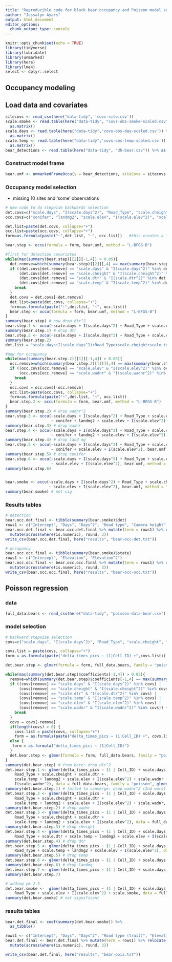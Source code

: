 ```yaml
---
title: "Reproducible code for black bear occupancy and Poisson model selection"
author: "Jessalyn Ayars"
output: html_document
editor_options: 
  chunk_output_type: console
---
```


```r
knitr::opts_chunk$set(echo = TRUE)
library(tidyverse)
library(lubridate)
library(unmarked)
library(here)
library(lme4)
select <- dplyr::select
```


## Occupancy modeling

## Load data and covariates
```r
sitecovs <- read_csv(here("data-tidy", 'covs-site.csv'))
scale.smoke <- read.table(here("data-tidy", "covs-obs-smoke-scaled.csv")) %>%
  as.matrix()
scale.days <- read.table(here("data-tidy",'covs-obs-day-scaled.csv')) %>%
  as.matrix() 
scale.temp <- read.table(here("data-tidy",'covs-obs-temp-scaled.csv')) %>%
  as.matrix()
bear_detections <- read.table(here("data-tidy", "dh-bear.csv")) %>% as.matrix()
```

### Construct model frame
```r
bear.umf <- unmarkedFrameOccu(y = bear_detections, siteCovs = sitecovs, obsCovs = list(scale.days = scale.days, scale.smoke = scale.smoke, scale.temp = scale.temp))
```

### Occupancy model selection
- missing 10 sites and 'some' observations
```r
# new code to do stepwise backwards selection
det.covs=c("scale.days", "I(scale.days^2)", "Road_Type", "scale.cheight", "I(scale.cheight^2)", "scale.dtr", "I(scale.dtr^2)", "scale.temp", "I(scale.temp^2)") 
occ.covs=c("conifer", "landmg2", "scale.elev", "I(scale.elev^2)", "scale.wadnr", "I(scale.wadnr^2)")

det.list=paste(det.covs, collapse="+")  
occ.list=paste(occ.covs, collapse="+")
form=as.formula(paste("~",det.list, "~", occ.list))   #this creates a formula that unmarked understands

bear.step <- occu(formula = form, bear.umf, method = "L-BFGS-B")

#first for detection covariates
while(max(summary(bear.step)[[2]][-1,4]) > 0.05){
  det.remove=which(summary(bear.step)[[2]][,4] == max(summary(bear.step)[[2]][-1,4])) - 1  #not including the intercept, so -1
  if ((det.covs[det.remove] == "scale.days" & "I(scale.days^2)" %in% det.covs) |
      (det.covs[det.remove] == "scale.cheight" & "I(scale.cheight^2)" %in% det.covs) |
      (det.covs[det.remove] == "scale.dtr" & "I(scale.dtr^2)" %in% det.covs) |
      (det.covs[det.remove] == "scale.temp" & "I(scale.temp^2)" %in% det.covs)) {
    break
  }
  det.covs = det.covs[-det.remove]    
  det.list=paste(det.covs, collapse="+")
  form=as.formula(paste("~",det.list, "~", occ.list))
  bear.step <- occu(formula = form, bear.umf, method = "L-BFGS-B")
}
summary(bear.step) # now drop dtr^2
bear.step.1 <- occu(~scale.days + I(scale.days^2) + Road_Type + scale.cheight + scale.dtr + scale.temp ~ conifer + landmg2 + scale.elev + I(scale.elev^2) + scale.wadnr + I(scale.wadnr^2), bear.umf, method = "L-BFGS-B")
summary(bear.step.1) # drop dtr
bear.step.2 <- occu(~scale.days + I(scale.days^2) + Road_Type + scale.cheight + scale.temp ~ conifer + landmg2 + scale.elev + I(scale.elev^2) + scale.wadnr + I(scale.wadnr^2), bear.umf, method = "L-BFGS-B")
summary(bear.step.2)
det.list = "scale.days+I(scale.days^2)+Road_Type+scale.cheight+scale.temp"

#now for occupancy 
while(max(summary(bear.step.2)[[1]][-1,4]) > 0.05){
  occ.remove=which(summary(bear.step.2)[[1]][,4] == max(summary(bear.step.2)[[1]][-1,4])) - 1  
  if ((occ.covs[occ.remove] == "scale.elev" & "I(scale.elev^2)" %in% occ.covs) |
      (occ.covs[occ.remove] == "scale.wadnr" & "I(scale.wadnr^2)" %in% occ.covs)) {
    break
  }  
  occ.covs = occ.covs[-occ.remove]
  occ.list=paste(occ.covs, collapse="+")
  form=as.formula(paste("~",det.list, "~", occ.list))
  bear.step.2 <- occu(formula = form, bear.umf, method = "L-BFGS-B")
}
summary(bear.step.2) # drop wadnr^2
bear.step.3 <- occu(~scale.days + I(scale.days^2) + Road_Type + scale.cheight + scale.temp 
                    ~ conifer + landmg2 + scale.elev + I(scale.elev^2) + scale.wadnr, bear.umf, method = "L-BFGS-B")
summary(bear.step.3) # drop wadnr
bear.step.4 <- occu(~scale.days + I(scale.days^2) + Road_Type + scale.cheight + scale.temp 
                    ~ conifer + landmg2 + scale.elev + I(scale.elev^2), bear.umf, method = "L-BFGS-B")
summary(bear.step.4) # drop land mg
bear.step.5 <- occu(~scale.days + I(scale.days^2) + Road_Type + scale.cheight + scale.temp 
                    ~ conifer + scale.elev + I(scale.elev^2), bear.umf, method = "L-BFGS-B")
summary(bear.step.5) # drop conifer
bear.step.6 <- occu(~scale.days + I(scale.days^2) + Road_Type + scale.cheight + scale.temp 
                    ~ scale.elev + I(scale.elev^2), bear.umf, method = "L-BFGS-B")
summary(bear.step.6)


bear.smoke <- occu(~scale.days + I(scale.days^2) + Road_Type + scale.cheight + scale.temp + scale.smoke 
                   ~ scale.elev + I(scale.elev^2), bear.umf, method = "L-BFGS-B")
summary(bear.smoke) # not sig
```

### Results tables
```r
# detection
bear.occ.det.final <- tibble(summary(bear.smoke)$det)
rows1 <- c("Intercept", "Days", "Days^2", "Road type", "Camera height", "Temperature", "PM 2.5")
bear.occ.det.final <- bear.occ.det.final %>% mutate(term = rows1) %>% relocate(term, .before=Estimate) %>%
  mutate(across(where(is.numeric), round, 3))
write_csv(bear.occ.det.final, here("results", "bear-occ-det.txt"))

# occupancy
bear.occ.occ.final <- tibble(summary(bear.smoke)$state)
rows1 <- c("Intercept", "Elevation", "Elevation^2")
bear.occ.occ.final <- bear.occ.occ.final %>% mutate(term = rows1) %>% relocate(term, .before=Estimate) %>%
  mutate(across(where(is.numeric), round, 3))
write_csv(bear.occ.occ.final, here("results", "bear-occ-occ.txt"))
```

## Poisson regression
### data
```r
full_data.bears <- read_csv(here("data-tidy", "poisson-data-bear.csv"))
```
 
### model selection
```r
# backward stepwise selection
covs=c("scale.days", "I(scale.days^2)", "Road_Type", "scale.cheight", "I(scale.cheight^2)", "scale.dtr", "I(scale.dtr^2)", "scale.temp", "I(scale.temp^2)", "conifer", "landmg2", "scale.elev", "I(scale.elev^2)", "scale.wadnr", "I(scale.wadnr^2)")

covs.list = paste(covs, collapse="+")  
form = as.formula(paste("delta_times_pics ~ (1|Cell_ID) +",covs.list))

det.bear.step <- glmer(formula = form, full_data.bears, family = "poisson", glmerControl(optimizer = "bobyqa"))

while(max(summary(det.bear.step)$coefficients[-1,4]) > 0.05){
  remove=which(summary(det.bear.step)$coefficients[-1,4] == max(summary(det.bear.step)$coefficients[-1,4]))
  if ((covs[remove] == "scale.days" & "I(scale.days^2)" %in% covs) |
      (covs[remove] == "scale.cheight" & "I(scale.cheight^2)" %in% covs) |
      (covs[remove] == "scale.dtr" & "I(scale.dtr^2)" %in% covs) |
      (covs[remove] == "scale.temp" & "I(scale.temp^2)" %in% covs) |
      (covs[remove] == "scale.elev" & "I(scale.elev^2)" %in% covs) |
      (covs[remove] == "scale.wadnr" & "I(scale.wadnr^2)" %in% covs)) {
    break
  }  
  covs = covs[-remove]
  if(length(covs) > 0) {
    covs.list = paste(covs, collapse="+")
    form = as.formula(paste("delta_times_pics ~ (1|Cell_ID) +", covs.list))}
  else {
   form = as.formula("delta_times_pics ~ (1|Cell_ID)") 
  }
  det.bear.step <- glmer(formula = form, full_data.bears, family = "poisson", glmerControl(optimizer = "bobyqa"))
}
summary(det.bear.step) # from here: drop dtr^2
det.bear.step.1 <- glmer(delta_times_pics ~ (1 | Cell_ID) + scale.days + I(scale.days^2) + 
    Road_Type + scale.cheight + scale.dtr + 
    scale.temp + landmg2 + scale.elev + I(scale.elev^2) + scale.wadnr + 
    I(scale.wadnr^2), data = full_data.bears, family = "poisson", glmerControl(optimizer = "bobyqa"))
summary(det.bear.step.1) # failed to converge: drop wadnr^2 (2nd worst previously) and see if it resolves?
det.bear.step.2 <- glmer(delta_times_pics ~ (1 | Cell_ID) + scale.days + I(scale.days^2) + 
    Road_Type + scale.cheight + scale.dtr + 
    scale.temp + landmg2 + scale.elev + I(scale.elev^2) + scale.wadnr, data = full_data.bears, family = "poisson", glmerControl(optimizer = "bobyqa"))
summary(det.bear.step.2) # drop wadnr
det.bear.step.3 <- glmer(delta_times_pics ~ (1 | Cell_ID) + scale.days + I(scale.days^2) + 
    Road_Type + scale.cheight + scale.dtr + 
    scale.temp + landmg2 + scale.elev + I(scale.elev^2), data = full_data.bears, family = "poisson", glmerControl(optimizer = "bobyqa"))
summary(det.bear.step.3) # drop cheight
det.bear.step.4 <- glmer(delta_times_pics ~ (1 | Cell_ID) + scale.days + I(scale.days^2) + 
    Road_Type + scale.dtr + scale.temp + landmg2 + scale.elev + I(scale.elev^2), data = full_data.bears, family = "poisson", glmerControl(optimizer = "bobyqa"))
summary(det.bear.step.4) # drop dtr
det.bear.step.5 <- glmer(delta_times_pics ~ (1 | Cell_ID) + scale.days + I(scale.days^2) + 
    Road_Type + scale.temp + landmg2 + scale.elev + I(scale.elev^2), data = full_data.bears, family = "poisson", glmerControl(optimizer = "bobyqa"))
summary(det.bear.step.5) # drop temp
det.bear.step.6 <- glmer(delta_times_pics ~ (1 | Cell_ID) + scale.days + I(scale.days^2) + Road_Type + landmg2 + scale.elev + I(scale.elev^2), data = full_data.bears, family = "poisson", glmerControl(optimizer = "bobyqa"))
summary(det.bear.step.6) # drop landmg
det.bear.step.7 <- glmer(delta_times_pics ~ (1 | Cell_ID) + scale.days + I(scale.days^2) + Road_Type + scale.elev + I(scale.elev^2), data = full_data.bears, family = "poisson", glmerControl(optimizer = "bobyqa"))
summary(det.bear.step.7)

# adding pm 2.5
det.bear.smoke <-  glmer(delta_times_pics ~ (1 | Cell_ID) + scale.days + I(scale.days^2) + 
    Road_Type + scale.elev + I(scale.elev^2) + scale.smoke, data = full_data.bears, family = "poisson", glmerControl(optimizer = "bobyqa"))
summary(det.bear.smoke) # not significant 
```

### results tables
```r
bear.det.final <- coef(summary(det.bear.smoke)) %>%
  as_tibble() 

rows1 <- c("Intercept", "Days", "Days^2", "Road type (trail)", "Elevation", "Elevation^2", "PM 2.5")
bear.det.final <- bear.det.final %>% mutate(term = rows1) %>% relocate(term, .before=Estimate) %>%
  mutate(across(where(is.numeric), round, 3))

write_csv(bear.det.final, here("results", "bear-pois.txt"))
```

